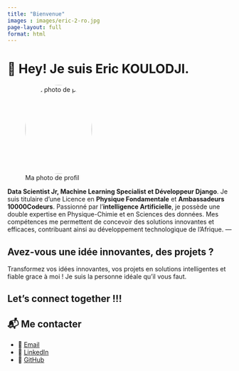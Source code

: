 ```yaml
---
title: "Bienvenue"
images : images/eric-2-ro.jpg
page-layout: full
format: html
---
```


# 👋 Hey! Je suis Eric KOULODJI.
![Ma photo de profil](images/eric-pro.jpg){width=150px height=200px style="border-radius: 50%;"}

**Data Scientist Jr, Machine Learning Specialist et Développeur Django**.
Je suis titulaire d'une Licence en **Physique Fondamentale** et **Ambassadeurs 10000Codeurs**. Passionné par l'**intelligence Artificielle**, je possède une double expertise en Physique-Chimie et en Sciences des données. Mes compétences me permettent de concevoir des solutions innovantes et efficaces, contribuant ainsi au développement technologique de l'Afrique.
---

## Avez-vous une idée innovantes, des projets ?

Transformez vos idées innovantes, vos projets en solutions intelligentes et fiable grace à moi ! Je suis
la personne idéale qu'il vous faut.


## Let's connect together !!!

## 📬 Me contacter

- 📧 [Email](mailto:donaerickoulodji@gmail.com)
- 💼 [LinkedIn](https://linkedin.com/in/dona-erick)
- 🐙 [GitHub](https://github.com/dona-eric)
